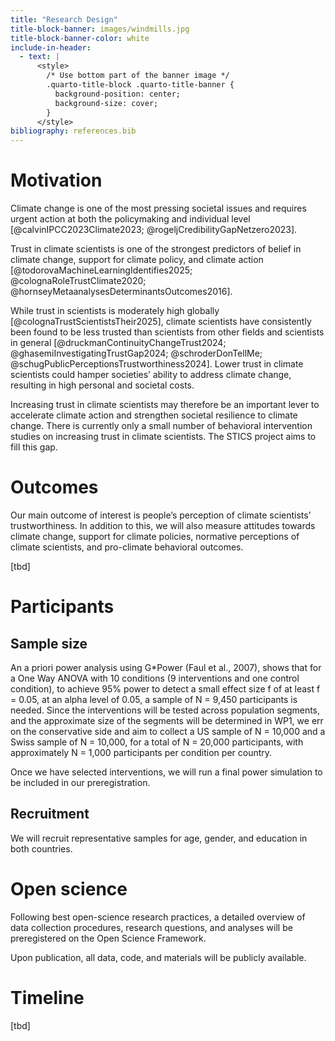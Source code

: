 ```yaml
---
title: "Research Design"
title-block-banner: images/windmills.jpg
title-block-banner-color: white
include-in-header:
  - text: |
      <style>
        /* Use bottom part of the banner image */
        .quarto-title-block .quarto-title-banner {
          background-position: center;
          background-size: cover;
        }
      </style>
bibliography: references.bib
---
```


# Motivation

Climate change is one of the most pressing societal issues and requires urgent action at both the policymaking and individual level [@calvinIPCC2023Climate2023; @rogeljCredibilityGapNetzero2023].

Trust in climate scientists is one of the strongest predictors of belief in climate change, support for climate policy, and climate action [@todorovaMachineLearningIdentifies2025; @colognaRoleTrustClimate2020; @hornseyMetaanalysesDeterminantsOutcomes2016].

While trust in scientists is moderately high globally [@colognaTrustScientistsTheir2025], climate scientists have consistently been found to be less trusted than scientists from other fields and scientists in general [@druckmanContinuityChangeTrust2024; @ghasemiInvestigatingTrustGap2024; @schroderDonTellMe; @schugPublicPerceptionsTrustworthiness2024]. Lower trust in climate scientists could hamper societies’ ability to address climate change, resulting in high personal and societal costs.

Increasing trust in climate scientists may therefore be an important lever to accelerate climate action and strengthen societal resilience to climate change. There is currently only a small number of behavioral intervention studies on increasing trust in climate scientists. The STICS project aims to fill this gap.

# Outcomes

Our main outcome of interest is people's perception of climate scientists' trustworthiness. In addition to this, we will also measure attitudes towards climate change, support for climate policies, normative perceptions of climate scientists, and pro-climate behavioral outcomes.

\[tbd\]

# Participants

## Sample size

An a priori power analysis using G\*Power (Faul et al., 2007), shows that for a One Way ANOVA with 10 conditions (9 interventions and one control condition), to achieve 95% power to detect a small effect size f of at least f = 0.05, at an alpha level of 0.05, a sample of N = 9,450 participants is needed. Since the interventions will be tested across population segments, and the approximate size of the segments will be determined in WP1, we err on the conservative side and aim to collect a US sample of N = 10,000 and a Swiss sample of N = 10,000, for a total of N = 20,000 participants, with approximately N = 1,000 participants per condition per country.

Once we have selected interventions, we will run a final power simulation to be included in our preregistration.

## Recruitment

We will recruit representative samples for age, gender, and education in both countries.

# Open science

Following best open-science research practices, a detailed overview of data collection procedures, research questions, and analyses will be preregistered on the Open Science Framework.

Upon publication, all data, code, and materials will be publicly available.

# Timeline

\[tbd\]
